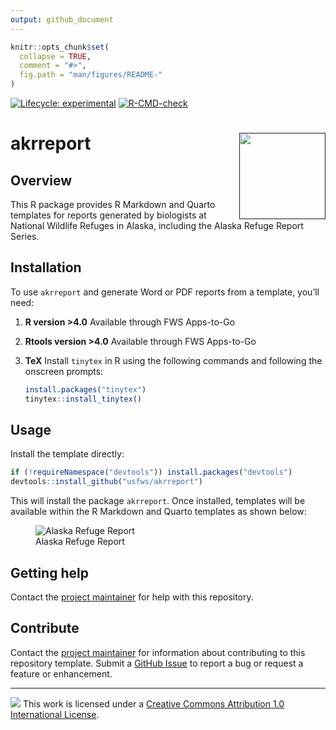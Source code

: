 ```yaml
---
output: github_document
---
```


<!-- README.md is generated from README.Rmd. Please edit that file -->

```r
knitr::opts_chunk$set(
  collapse = TRUE,
  comment = "#>",
  fig.path = "man/figures/README-"
)
```

<!-- badges: start -->
[![Lifecycle: experimental](https://img.shields.io/badge/lifecycle-experimental-orange.svg)](https://lifecycle.r-lib.org/articles/stages.html#experimental)
[![R-CMD-check](https://github.com/USFWS/akrreport/actions/workflows/R-CMD-check.yaml/badge.svg)](https://github.com/USFWS/akrreport/actions/workflows/R-CMD-check.yaml)
<!-- badges: end -->

akrreport <a href=""><img src="./README-images/logo.png" align="right" height="138" /></a>
================================

## Overview

This R package provides R Markdown and Quarto templates for reports generated by biologists at National Wildlife Refuges in Alaska, including the Alaska Refuge Report Series.

## Installation

To use `akrreport` and generate Word or PDF reports from a template, you'll need:

1. **R version >4.0** Available through FWS Apps-to-Go
1. **Rtools version >4.0** Available through FWS Apps-to-Go
1. **TeX** Install `tinytex` in R using the following commands and following the onscreen prompts: 

    ```r
    install.packages("tinytex")
    tinytex::install_tinytex()
    ```


## Usage

Install the template directly:

```r
if (!requireNamespace("devtools")) install.packages("devtools")
devtools::install_github("usfws/akrreport")
```

This will install the package `akrreport`. Once installed, templates will be available within the R Markdown and Quarto templates as shown below:

![Alaska Refuge Report](./README-images/templates.png)

## Getting help

Contact the [project maintainer](emailto:mccrea_cobb@fws.gov) for help with this repository.

## Contribute

Contact the [project maintainer](emailto:mccrea_cobb@fws.gov) for information about contributing to this repository template. Submit a [GitHub Issue](https://github.com/USFWS/r7-repo-template/issues) to report a bug or request a feature or enhancement.

-----

![](https://i.creativecommons.org/l/by/4.0/88x31.png) This work is
licensed under a [Creative Commons Attribution 1.0 International
License](https://creativecommons.org/licenses/by/1.0/).